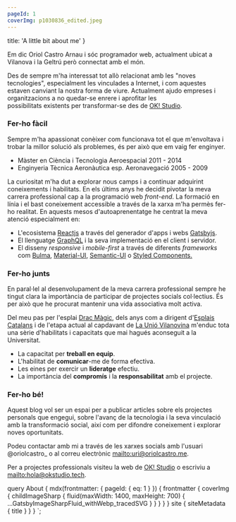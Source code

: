 ```yaml
---
pageId: 1
coverImg: p1030836_edited.jpeg
---
```


  title: 'A little bit about me'
}


Em dic Oriol Castro Arnau i sóc programador web, actualment ubicat a Vilanova i la Geltrú però connectat amb el món.

Des de sempre m'ha interessat tot allò relacionat amb les "noves tecnologies", especialment les vinculades a Internet, i com aquestes estaven canviant la nostra forma de viure. Actualment ajudo empreses i organitzacions a no quedar-se enrere i aprofitar les possibilitats existents per transformar-se des de [OK! Studio](https://www.okstudio.tech/).

### Fer-ho fàcil

Sempre m'ha apassionat conèixer com funcionava tot el que m'envoltava i trobar la millor solució als problemes, és per això que em vaig fer enginyer.

- Màster en Ciència i Tecnologia Aeroespacial 2011 - 2014
- Enginyeria Tècnica Aeronàutica esp. Aeronavegació 2005 - 2009

La curiositat m'ha dut a explorar nous camps i a continuar adquirint coneixements i habilitats. En els últims anys he decidit pivotar la meva carrera professional cap a la programació web _front-end_. La formació en línia i el bast coneixement accessible a través de la xarxa m'ha permès fer-ho realitat. En aquests mesos d'autoaprenentatge he centrat la meva atenció especialment en:

- L'ecosistema [Reactjs](https://reactjs.org) a través del generador d'apps i webs [Gatsbyjs](https://www.gatsbyjs.org/).
- El llenguatge [GraphQL](https://graphql.org/) i la seva implementació en el client i servidor.
- El disseny _responsive_ i _mobile-first_ a través de diferents _frameworks_ com [Bulma](https://bulma.io/), [Material-UI](https://material-ui.com/), [Semantic-UI](https://semantic-ui.com/) o [Styled Components.](https://www.styled-components.com/)

### Fer-ho junts

En paral·lel al desenvolupament de la meva carrera professional sempre he tingut clara la importància de participar de projectes socials col·lectius. És per això que he procurat mantenir una vida associativa molt activa.

Del meu pas per l'esplai [Drac Màgic](http://dracmagic.org/), dels anys com a dirigent d'[Esplais Catalans](http://esplac.cat/) i de l'etapa actual al capdavant de [La Unió Vilanovina](http://www.launiovilanovina.cat/) m'enduc tota una sèrie d'habilitats i capacitats que mai hagués aconseguit a la Universitat.

- La capacitat per **treball en equip**.
- L'habilitat de **comunicar**-me de forma efectiva.
- Les eines per exercir un **lideratge** efectiu.
- La importància del **compromís** i la **responsabilitat** amb el projecte.

### Fer-ho bé!

Aquest blog vol ser un espai per a publicar articles sobre els projectes personals que engegui, sobre l'avanç de la tecnologia i la seva vinculació amb la transformació social, així com per difondre coneixement i explorar noves oportunitats.

Podeu contactar amb mi a través de les xarxes socials amb l'usuari @oriolcastro\_ o al correu electrònic <mailto:uri@oriolcastro.me>.

Per a projectes professionals visiteu la web de [OK! Studio](https://www.okstudio.tech/) o escriviu a <mailto:hola@okstudio.tech>.

  query About {
    mdx(frontmatter: { pageId: { eq: 1 } }) {
      frontmatter {
        coverImg {
          childImageSharp {
            fluid(maxWidth: 1400, maxHeight: 700) {
              ...GatsbyImageSharpFluid_withWebp_tracedSVG
            }
          }
        }
      }
    }
    site {
      siteMetadata {
        title
      }
    }
  }
`;